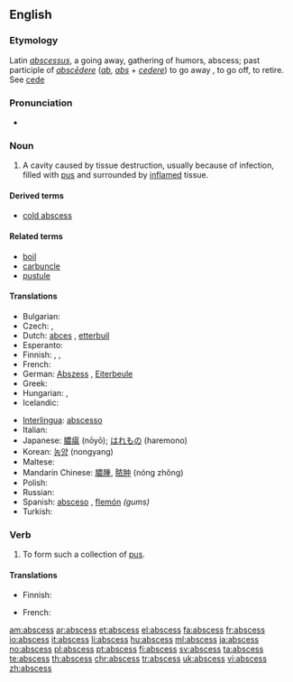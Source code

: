 ==English==
{{wikipedia}}

===Etymology===
Latin ''[[abscessus]]'', a going away, gathering of humors, abscess; past participle of ''[[abscedere|abscēdere]]'' (''[[ab]]'', ''[[abs]]'' + ''[[cedere]]'') to go away , to go off, to retire. See [[cede]]

===Pronunciation===
* {{audio|en-uk-abscess.ogg|Audio (UK)}}

===Noun===
{{en-noun|abscess|es}}

# {{pathology}} A cavity caused by tissue destruction, usually because of infection, filled with [[pus]] and surrounded by [[inflame|inflamed]] tissue.

====Derived terms====
* [[cold abscess]]

====Related terms====
* [[boil]] <!-- near synonym -->
* [[carbuncle]] <!-- near synonym -->
* [[pustule]] <!-- near synonym -->

====Translations====
{{trans-top|cavity filled with pus}}
* Bulgarian: {{t|bg|абсцес, цирей}}
* Czech: {{t+|cs|absces|m}}, {{t-|cs|hnisavý vřed|m}}
* Dutch: [[abces]] {{n}}, [[etterbuil]] {{m}}
* Esperanto: {{t+|eo|absceso|xs=Esperanto}}
* Finnish: {{t+|fi|paise}}, {{t-|fi|märkäpesäke}}, {{t+|fi|absessi}}
* French: {{t+|fr|abcès|m}}
* German: [[Abszess]] {{m}}, [[Eiterbeule]] {{f}}
* Greek: {{t+|el|απόστημα|n}}
* Hungarian: {{t+|hu|tályog}}, {{t|hu|kelés}}
* Icelandic: {{t+|is|kýli|n}}
{{trans-mid}}
* [[Interlingua]]: [[abscesso]]
* Italian: {{t-|it|ascesso|m}}
* Japanese: [[膿瘍]] (nōyō); [[はれもの]] (haremono)
* Korean: [[농양]] (nongyang)
* Maltese: {{t-|mt|pustuletta|xs=Maltese}}
* Mandarin Chinese: [[膿腫]], [[脓肿]] (nóng zhǒng)
* Polish: {{t-|pl|ropień|m}}
* Russian: {{t+|ru|гнойничок|m|tr=gnojničók}}
* Spanish: [[absceso]] {{m}}, [[flemón]] {{m}} ''(gums)''
* Turkish: {{t+|tr|apse}}
{{trans-bottom}}

===Verb===
{{en-verb|abscess|es}}

# {{intransitive}} To form such a collection of [[pus]].

====Translations====
{{trans-top|to form an abscess}}
* Finnish: {{t-|fi|märkiä}}
{{trans-mid}}
* French: {{t+|fr|abcéder}}
{{trans-bottom}}

[[am:abscess]]
[[ar:abscess]]
[[et:abscess]]
[[el:abscess]]
[[fa:abscess]]
[[fr:abscess]]
[[io:abscess]]
[[it:abscess]]
[[li:abscess]]
[[hu:abscess]]
[[ml:abscess]]
[[ja:abscess]]
[[no:abscess]]
[[pl:abscess]]
[[pt:abscess]]
[[fi:abscess]]
[[sv:abscess]]
[[ta:abscess]]
[[te:abscess]]
[[th:abscess]]
[[chr:abscess]]
[[tr:abscess]]
[[uk:abscess]]
[[vi:abscess]]
[[zh:abscess]]
